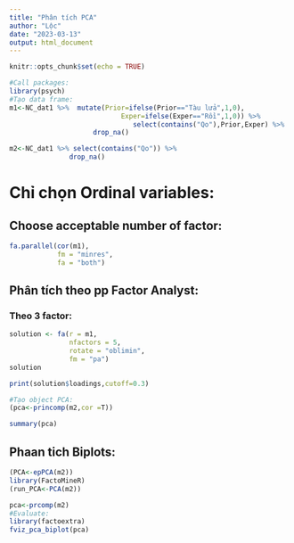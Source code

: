 ```yaml
---
title: "Phân tích PCA"
author: "Lộc"
date: "2023-03-13"
output: html_document
---
```


```r
knitr::opts_chunk$set(echo = TRUE)
```

```r
#Call packages:
library(psych)
#Tạo data frame:
m1<-NC_dat1 %>%  mutate(Prior=ifelse(Prior=="Tàu lửa",1,0),
                            Exper=ifelse(Exper=="Rồi",1,0)) %>% 
                               select(contains("Qo"),Prior,Exper) %>% 
                     drop_na()

m2<-NC_dat1 %>% select(contains("Qo")) %>% 
               drop_na()
```
# Chỉ chọn Ordinal variables:
## Choose acceptable number of factor:
```r
fa.parallel(cor(m1), 
            fm = "minres", 
            fa = "both") 
```

## Phân tích theo pp Factor Analyst:
### Theo 3 factor:
```r
solution <- fa(r = m1, 
               nfactors = 5, 
               rotate = "oblimin", 
               fm = "pa")
solution
```

```r
print(solution$loadings,cutoff=0.3)
```

```r
#Tạo object PCA:
(pca<-princomp(m2,cor =T))
```
```r
summary(pca)
```
## Phaan tich Biplots:

```r
(PCA<-epPCA(m2))
library(FactoMineR)
(run_PCA<-PCA(m2))
```
```r
pca<-prcomp(m2)
#Evaluate:
library(factoextra)
fviz_pca_biplot(pca)
```
